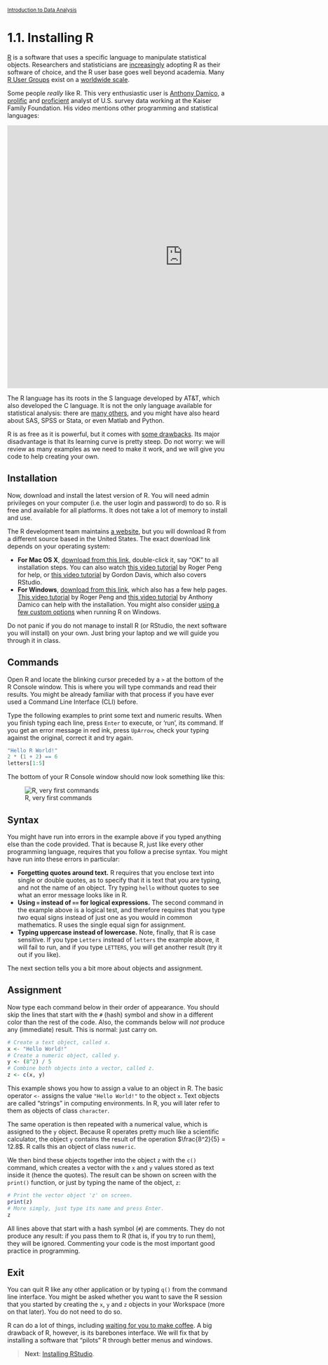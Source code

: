 <style>@import url(style.css);</style>
<small>[Introduction to Data Analysis](index.html)</small>

# 1.1. Installing R

[R](http://www.r-project.org/) is a software that uses a specific language to manipulate statistical objects. Researchers and statisticians are [increasingly](http://r4stats.com/articles/popularity/) adopting R as their software of choice, and the R user base goes well beyond academia. Many [R User Groups](http://www.r-bloggers.com/RUG/) exist on a [worldwide scale](http://blog.revolutionanalytics.com/local-r-groups.html).

Some people *really* like R. This very enthusiastic user is [Anthony Damico](https://github.com/ajdamico), a [prolific](http://www.ajdamico.com/p/work.html) and [proficient](http://www.asdfree.com/) analyst of U.S. survey data working at the Kaiser Family Foundation. His video mentions other programming and statistical languages:

<iframe src="http://player.vimeo.com/video/52999628?badge=0" width="800" height="600" frameborder="0" webkitAllowFullScreen mozallowfullscreen allowFullScreen></iframe>

The R language has its roots in the S language developed by AT&T, which also developed the C language. It is not the only language available for statistical analysis: there are [many others](http://brenocon.com/blog/2009/02/comparison-of-data-analysis-packages-r-matlab-scipy-excel-sas-spss-stata/), and you might have also heard about SAS, SPSS or Stata, or even Matlab and Python.

R is as free as it is powerful, but it comes with [some drawbacks](http://badhessian.org/seven-reasons-to-use-r-for-social-network-analysis-and-three-reasons-against/). Its major disadvantage is that its learning curve is pretty steep. Do not worry: we will review as many examples as we need to make it work, and we will give you code to help creating your own.

## Installation

Now, download  and install the latest version of R. You will need admin privileges on your computer (i.e. the user login and password) to do so. R is free and available for all platforms. It does not take a lot of memory to install and use.

The R development team maintains [a website](http://www.r-project.org/), but you will download R from a different source based in the United States. The exact download link depends on your operating system:

- __For Mac OS X__, [download from this link](http://cran.us.r-project.org/bin/macosx/), double-click it, say "OK" to all installation steps. You can also watch [this video tutorial](https://www.youtube.com/watch?v=Icawuhf0Yqo) by Roger Peng for help, or [this video tutorial](https://www.youtube.com/watch?v=WJDrYUqNrHg&list=PL8BE0E317807A9A21) by Gordon Davis, which also covers RStudio.
- __For Windows__, [download from this link](http://cran.us.r-project.org/bin/windows/base/), which also has a few help pages. [This video tutorial](https://www.youtube.com/watch?v=mfGFv-iB724) by Roger Peng and [this video tutorial](http://www.screenr.com/kzT8) by Anthony Damico can help with the installation. You might also consider [using a few custom options](https://www.youtube.com/watch?v=Lc2sgDTzrV8) when running R on Windows.

Do not panic if you do not manage to install R (or RStudio, the next software you will install) on your own. Just bring your laptop and we will guide you through it in class.

## Commands

Open R and locate the blinking cursor preceded by a `>` at the bottom of the R Console window. This is where you will type commands and read their results. You might be already familiar with that process if you have ever used a Command Line Interface (CLI) before.

Type the following examples to print some text and numeric results. When you finish typing each line, press `Enter` to execute, or 'run', its command. If you get an error message in red ink, press `UpArrow`, check your typing against the original, correct it and try again.

```r
"Hello R World!"
2 * (1 + 2) == 6
letters[1:5]
```

The bottom of your R Console window should now look something like this:

![R, very first commands](images/r-very-first-commands.png)

## Syntax

You might have run into errors in the example above if you typed anything else than the code provided. That is because R, just like every other programming language, requires that you follow a precise syntax. You might have run into these errors in particular:

- __Forgetting quotes around text.__ R requires that you enclose text into single or double quotes, as to specify that it is text that you are typing, and not the name of an object. Try typing `hello` without quotes to see what an error message looks like in R.
- __Using `=` instead of `==` for logical expressions.__ The second command in the example above is a logical test, and therefore requires that you type _two_ equal signs instead of just one as you would in common mathematics. R uses the single equal sign for assignment.
- __Typing uppercase instead of lowercase.__ Note, finally, that R is case sensitive. If you type `Letters` instead of `letters` the example above, it will fail to run, and if you type `LETTERS`, you will get another result (try it out if you like).

The next section tells you a bit more about objects and assignment.

## Assignment

Now type each command below in their order of appearance. You should skip the lines that start with the `#` (hash) symbol and show in a different color than the rest of the code. Also, the commands below will _not_ produce any (immediate) result. This is normal: just carry on.

```r
# Create a text object, called x.
x <- "Hello World!"
# Create a numeric object, called y.
y <- (8^2) / 5
# Combine both objects into a vector, called z.
z <- c(x, y)
```

This example shows you how to assign a value to an object in R. The basic operator `<-` assigns the value `"Hello World!"` to the object `x`. Text objects are called "strings" in computing environments. In R, you will later refer to them as objects of class `character`.

The same operation is then repeated with a numerical value, which is assigned to the `y` object. Because R operates pretty much like a scientific calculator, the object `y` contains the result of the operation $\frac{8^2}{5} = 12.8$. R calls this an object of class `numeric`.

We then bind these objects together into the object `z` with the `c()` command, which creates a vector with the `x` and `y` values stored as text inside it (hence the quotes). The result can be shown on screen with the `print()` function, or just by typing the name of the object, `z`:

```r
# Print the vector object 'z' on screen.
print(z)
# More simply, just type its name and press Enter.
z
```

All lines above that start with a hash symbol (`#`) are comments. They do not produce any result: if you pass them to R (that is, if you try to run them), they will be ignored. Commenting your code is the most important good practice in programming.

## Exit

You can quit R like any other application or by typing `q()` from the command line interface. You might be asked whether you want to save the R session that you started by creating the `x`, `y` and `z` objects in your Workspace (more on that later). You do not need to do so.

R can do a lot of things, including [waiting for you to make coffee](http://vimeo.com/43305640). A big drawback of R, however, is its barebones interface. We will fix that by installing a software that "pilots" R through better menus and windows.

> __Next__: [Installing RStudio](012_rstudio.html).
